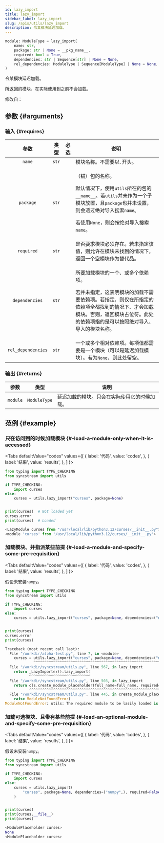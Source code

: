 ```yaml
---
id: lazy_import
title: lazy_import
sidebar_label: lazy_import
slug: /apis/utils/lazy_import
description: 令某模块延迟加载。
---
```





<APITopBar type="func" isPrivate={true} source="utils.lazy_import" />

```python
module: ModuleType = lazy_import(
    name: str,
    package: str | None = __pkg_name__,
    required: bool = True,
    dependencies: str | Sequence[str] | None = None,
    rel_dependencies: ModuleType | Sequence[ModuleType] | None = None,
)
```

令某模块延迟加载。

所返回的模块、在实际使用到之前不会加载。

修改自：

<IconLink href="https://docs.python.org/zh-cn/3/library/importlib.html#implementing-lazy-imports" />

## 参数 {#arguments}

### 输入 {#requires}

|        参数        | 类型  |               必选                | <center>说明</center>                                                                                                                                                                                                            |
| :----------------: | :---: | :-------------------------------: | :------------------------------------------------------------------------------------------------------------------------------------------------------------------------------------------------------------------------------- |
|       `name`       | `str` | <InlineIcon icon={vsiCheckIcon}/> | 模块名称。不需要以`.`开头。                                                                                                                                                                                                      |
|     `package`      | `str` |                                   | <p>（锚）包的名称。</p><p>默认情况下，使用`utils`所在的包的`__name__`。若`utils`并未作为一个子模块放置，且`package`也并未设置，则会透过绝对导入搜索`name`。</p><p>若使用`None`，则会按绝对导入搜索`name`。</p>                   |
|     `required`     | `str` |                                   | 是否要求模块必须存在。若未指定该值，则允许在模块未找到的情况下，返回一个空模块作为替代品。                                                                                                                                       |
|   `dependencies`   | `str` |                                   | <p>所要加载模块的一个、或多个依赖项。</p><p>若并未指定，这表明模块的加载不需要依赖项。若指定，则仅在所指定的依赖项全都找到的情况下、才会加载模块。否则，返回模块占位符。此处的依赖项指的是可以按照绝对导入、导入的模块名称。</p> |
| `rel_dependencies` | `str` |                                   | 一个或多个相对依赖项。每项值都需要是一个模块（可以是延迟加载模块）。若为`None`，则此处留空。                                                                                                                                     |

### 输出 {#returns}

|   参数   |     类型     | <center>说明</center>                        |
| :------: | :----------: | :------------------------------------------- |
| `module` | `ModuleType` | 延迟加载的模块。只会在实际使用它的时候加载。 |

## 范例 {#example}

### <IconObjType type="term"/> 只在访问到的时候加载模块 {#-load-a-module-only-when-it-is-accessed}

<Tabs
  defaultValue="codes"
  values={[
    { label: '代码', value: 'codes', },
    { label: '结果', value: 'results', },
  ]
}>

<TabItem value="codes">

```python showLineNumbers title="lazy_load.py"
from typing import TYPE_CHECKING
from syncstream import utils

if TYPE_CHECKING:
    import curses
else:
    curses = utils.lazy_import("curses", package=None)


print(curses)  # Not loaded yet
curses.error
print(curses)  # Loaded
```

</TabItem>

<TabItem value="results">

```python
<LazyModule curses from "/usr/local/lib/python3.12/curses/__init__.py">
<module 'curses' from '/usr/local/lib/python3.12/curses/__init__.py'>
```

</TabItem>
</Tabs>

### <IconObjType type="term"/> 加载模块、并指派某些前提 {#-load-a-module-and-specify-some-pre-requisition}

<Tabs
  defaultValue="codes"
  values={[
    { label: '代码', value: 'codes', },
    { label: '结果', value: 'results', },
  ]
}>

<TabItem value="codes">

假设未安装`numpy`。

```python showLineNumbers title="lazy_load_with_reqs.py"
from typing import TYPE_CHECKING
from syncstream import utils

if TYPE_CHECKING:
    import curses
else:
    curses = utils.lazy_import("curses", package=None, dependencies=("numpy",))


print(curses)
curses.error
print(curses)
```

</TabItem>

<TabItem value="results">

```python
Traceback (most recent call last):
  File "/workdir/alpha-test.py", line 7, in <module>
    curses = utils.lazy_import("curses", package=None, dependencies=("numpy",))
             ^^^^^^^^^^^^^^^^^^^^^^^^^^^^^^^^^^^^^^^^^^^^^^^^^^^^^^^^^^^^^^^^^^
  File "/workdir/syncstream/utils.py", line 567, in lazy_import
    return _LazyImporter().lazy_import(
           ^^^^^^^^^^^^^^^^^^^^^^^^^^^^
  File "/workdir/syncstream/utils.py", line 503, in lazy_import
    return cls.create_module_placeholder(full_name=full_name, required=required)
           ^^^^^^^^^^^^^^^^^^^^^^^^^^^^^^^^^^^^^^^^^^^^^^^^^^^^^^^^^^^^^^^^^^^^^
  File "/workdir/syncstream/utils.py", line 445, in create_module_placeholder
    raise ModuleNotFoundError(
ModuleNotFoundError: utils: The required module to be lazily loaded is not found: curses
```

</TabItem>
</Tabs>

### <IconObjType type="term"/> 加载可选模块、且带有某些前提 {#-load-an-optional-module-and-specify-some-pre-requisition}

<Tabs
  defaultValue="codes"
  values={[
    { label: '代码', value: 'codes', },
    { label: '结果', value: 'results', },
  ]
}>

<TabItem value="codes">

假设未安装`numpy`。

```python showLineNumbers title="lazy_load_with_reqs_optional.py"
from typing import TYPE_CHECKING
from syncstream import utils

if TYPE_CHECKING:
    import curses
else:
    curses = utils.lazy_import(
        "curses", package=None, dependencies=("numpy",), required=False
    )


print(curses)
print(curses.__file__)
print(curses)
```

</TabItem>

<TabItem value="results">

```python
<ModulePlaceholder curses>
None
<ModulePlaceholder curses>
```

</TabItem>
</Tabs>
